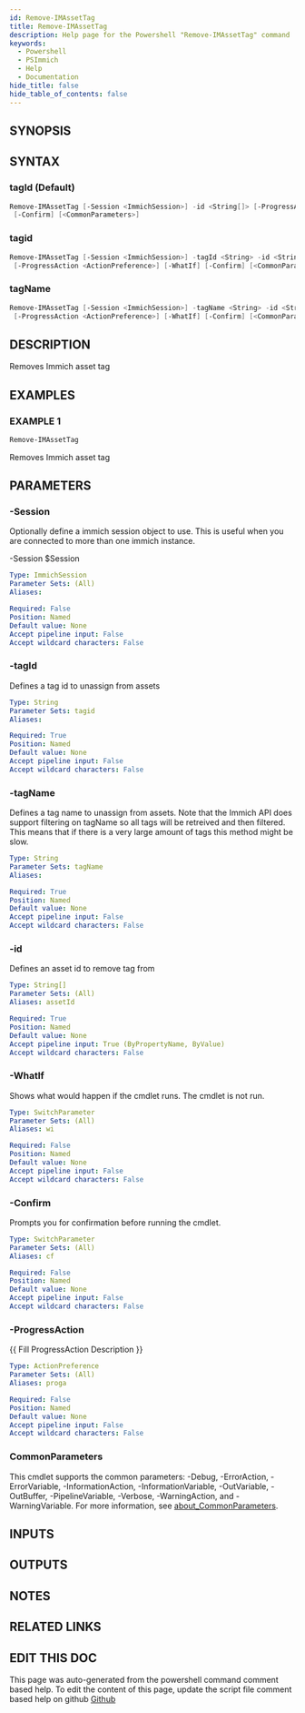 ```yaml
---
id: Remove-IMAssetTag
title: Remove-IMAssetTag
description: Help page for the Powershell "Remove-IMAssetTag" command
keywords:
  - Powershell
  - PSImmich
  - Help
  - Documentation
hide_title: false
hide_table_of_contents: false
---
```


## SYNOPSIS

## SYNTAX

### tagId (Default)

```powershell
Remove-IMAssetTag [-Session <ImmichSession>] -id <String[]> [-ProgressAction <ActionPreference>] [-WhatIf]
 [-Confirm] [<CommonParameters>]
```

### tagid

```powershell
Remove-IMAssetTag [-Session <ImmichSession>] -tagId <String> -id <String[]>
 [-ProgressAction <ActionPreference>] [-WhatIf] [-Confirm] [<CommonParameters>]
```

### tagName

```powershell
Remove-IMAssetTag [-Session <ImmichSession>] -tagName <String> -id <String[]>
 [-ProgressAction <ActionPreference>] [-WhatIf] [-Confirm] [<CommonParameters>]
```

## DESCRIPTION

Removes Immich asset tag

## EXAMPLES

### EXAMPLE 1

```powershell
Remove-IMAssetTag
```

Removes Immich asset tag

## PARAMETERS

### -Session

Optionally define a immich session object to use.
This is useful when you are connected to more than one immich instance.

-Session $Session

```yaml
Type: ImmichSession
Parameter Sets: (All)
Aliases:

Required: False
Position: Named
Default value: None
Accept pipeline input: False
Accept wildcard characters: False
```

### -tagId

Defines a tag id to unassign from assets

```yaml
Type: String
Parameter Sets: tagid
Aliases:

Required: True
Position: Named
Default value: None
Accept pipeline input: False
Accept wildcard characters: False
```

### -tagName

Defines a tag name to unassign from assets.
Note that the Immich API does support filtering on tagName so all tags will be retreived and then filtered.
This means that if there is a very large amount of tags this method might be slow.

```yaml
Type: String
Parameter Sets: tagName
Aliases:

Required: True
Position: Named
Default value: None
Accept pipeline input: False
Accept wildcard characters: False
```

### -id

Defines an asset id to remove tag from

```yaml
Type: String[]
Parameter Sets: (All)
Aliases: assetId

Required: True
Position: Named
Default value: None
Accept pipeline input: True (ByPropertyName, ByValue)
Accept wildcard characters: False
```

### -WhatIf

Shows what would happen if the cmdlet runs.
The cmdlet is not run.

```yaml
Type: SwitchParameter
Parameter Sets: (All)
Aliases: wi

Required: False
Position: Named
Default value: None
Accept pipeline input: False
Accept wildcard characters: False
```

### -Confirm

Prompts you for confirmation before running the cmdlet.

```yaml
Type: SwitchParameter
Parameter Sets: (All)
Aliases: cf

Required: False
Position: Named
Default value: None
Accept pipeline input: False
Accept wildcard characters: False
```

### -ProgressAction

\{\{ Fill ProgressAction Description \}\}

```yaml
Type: ActionPreference
Parameter Sets: (All)
Aliases: proga

Required: False
Position: Named
Default value: None
Accept pipeline input: False
Accept wildcard characters: False
```

### CommonParameters

This cmdlet supports the common parameters: -Debug, -ErrorAction, -ErrorVariable, -InformationAction, -InformationVariable, -OutVariable, -OutBuffer, -PipelineVariable, -Verbose, -WarningAction, and -WarningVariable. For more information, see [about_CommonParameters](http://go.microsoft.com/fwlink/?LinkID=113216).

## INPUTS

## OUTPUTS

## NOTES

## RELATED LINKS

## EDIT THIS DOC 

This page was auto-generated from the powershell command comment based help. To edit the content of this page, update the script file comment based help on github [Github](https://github.com/hanpq/PSImmich)
